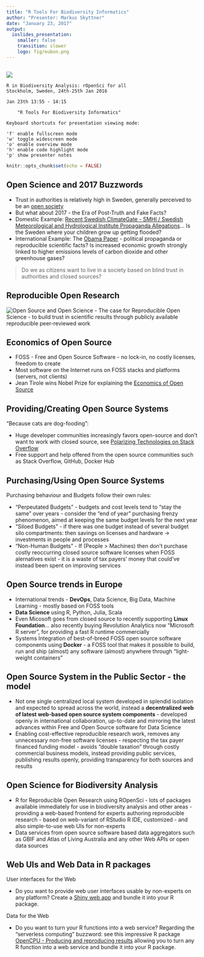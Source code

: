 ```yaml
---
title: "R Tools For Biodiversity Informatics"
author: "Presenter: Markus Skyttner"
date: "January 23, 2017"
output: 
  ioslides_presentation:
    smaller: false
    transition: slower
    logo: fig/eubon.png
---
```


##    

![](fig/eubon-banner.png)

    R in Biodiversity Analysis: rOpenSci for all
    Stockholm, Sweden, 24th-25th Jan 2016
    
    Jan 23th 13:55 - 14:15 
    
 		"R Tools For Biodiversity Informatics"
    
    Keyboard shortcuts for presentation viewing mode:

    'f' enable fullscreen mode 
    'w' toggle widescreen mode
    'o' enable overview mode
    'h' enable code highlight mode
    'p' show presenter notes

```r
knitr::opts_chunk$set(echo = FALSE)
```

## Open Science and 2017 Buzzwords

- Trust in authorities is relatively high in Sweden, generally perceived to be an [open society](https://sweden.se/society/openness-shapes-swedish-society/)
- But what about 2017 - the Era of Post-Truth and Fake Facts?
- Domestic Example: [Recent Swedish ClimateGate - SMHI / Swedish Meteorological and Hydrological Institute Propaganda Allegations](http://www.svd.se/sd-till-attack-mot-smhi-propaganda)... Is the Sweden where your children grow up getting flooded?
- International Example: The [Obama Paper](http://science.sciencemag.org/content/early/2017/01/06/science.aam6284.full) - political propaganda or reproducible scientific facts? Is increased economic growth strongly linked to higher emissions levels of carbon dioxide and other greenhouse gases? 

> Do we as citizens want to live in a society based on blind trust in authorities and closed sources?

## Reproducible Open Research

![Open Source and Open Science](https://upload.wikimedia.org/wikipedia/commons/9/9c/Open_Science_-_Prinzipien.png)
- The case for Reproducible Open Science - to build trust in scientific results through publicly available reproducible peer-reviewed work


## Economics of Open Source

- FOSS - Free and Open Source Software - no lock-in, no costly licenses, freedom to create
- Most software on the Internet runs on FOSS stacks and platforms (servers, not clients)
- Jean Tirole wins Nobel Prize for explaining the [Economics of Open Source](http://www.people.hbs.edu/jlerner/simple.pdf)

## Providing/Creating Open Source Systems

"Because cats are dog-fooding":

- Huge developer communities increasingly favors open-source and don't want to work with closed source, see [Polarizing Technologies on Stack Overflow](http://varianceexplained.org/r/polarizing-technologies/) 
- Free support and help offered from the open source communities such as Stack Overflow, GitHub, Docker Hub

## Purchasing/Using Open Source Systems

Purchasing behaviour and Budgets follow their own rules:

- "Perpeutated Budgets" - budgets and cost levels tend to "stay the same" over years - consider the "end of year" purchasing frenzy phenomenon, aimed at keeping the same budget levels for the next year
- "Siloed Budgets" - if there was one budget instead of several budget silo compartments: then savings on licenses and hardware -> investments in people and processes
- "Non-Human Budgets" - If (People > Machines) then don't purchase costly reoccurring closed source software licenses when FOSS alernatives exist - it is a waste of tax payers' money that could've instead been spent on improving services

## Open Source trends in Europe

- International trends - **DevOps**, Data Science, Big Data, Machine Learning - mostly based on FOSS tools
- **Data Science** using R, Python, Julia, Scala
- Even Micosoft goes from closed source to recently supporting **Linux Foundation**... also recently buying Revolution Analytics now "Microsoft R server", for providing a fast R runtime commercially
- Systems Integration of best-of-breed FOSS open source software components using **Docker** - a FOSS tool that makes it possible to build, run and ship (almost) any software (almost) anywhere through "light-weight containers"

## Open Source System in the Public Sector - the model

- Not one single centralized local system developed in splendid isolation and expected to spread across the world, instead a **decentralized web of latest web-based open source system components** - developed openly in international collaboration, up-to-date and mirroring the latest advances within Free and Open Source software for Data Science
- Enabling cost-effective reproducible research work, removes any unnecessary non-free software licenses - respecting the tax payer financed funding model - avoids "double taxation" through costly commercial business models, instead providing public services, publishing results openly, providing transparency for both sources and results

## Open Science for Biodiversity Analysis 

- R for Reproducible Open Research using ROpenSci - lots of packages available immediately for use in biodiversity analysis and other areas - providing a web-based frontend for experts authoring reproducible research - based on web-variant of RStudio R IDE, customized - and also simple-to-use web UIs for non-experts
- Data services from open source software based data aggregators such as GBIF and Atlas of Living Australia and any other Web APIs or open data sources

## Web UIs and Web Data in R packages

User interfaces for the Web

- Do you want to provide web user interfaces usable by non-experts on any platform? Create a [Shiny web app](https://www.rstudio.com/products/shiny/shiny-user-showcase/) and bundle it into your R package.

Data for the Web

- Do you want to turn your R functions into a web service? Regarding the "serverless computing" buzzword: see this impressive R package [OpenCPU - Producing and reproducing results](https://www.opencpu.org/) allowing you to turn any R function into a web service and bundle it into your R package.

